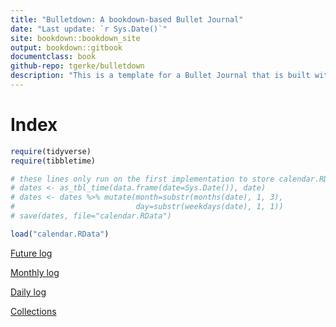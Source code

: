 ```yaml
--- 
title: "Bulletdown: A bookdown-based Bullet Journal"
date: "Last update: `r Sys.Date()`"
site: bookdown::bookdown_site
output: bookdown::gitbook
documentclass: book
github-repo: tgerke/bulletdown
description: "This is a template for a Bullet Journal that is built with the bookdown package. The output format for this example is bookdown::gitbook."
---
```


# Index

<!-- load packages, initialize/load the calendar --> 
```r
require(tidyverse)
require(tibbletime)

# these lines only run on the first implementation to store calendar.RData
# dates <- as_tbl_time(data.frame(date=Sys.Date()), date)
# dates <- dates %>% mutate(month=substr(months(date), 1, 3),
#                           day=substr(weekdays(date), 1, 1))
# save(dates, file="calendar.RData")

load("calendar.RData")
```

[Future log](#futurelog)

[Monthly log](#monthlylog)

[Daily log](#dailylog)

[Collections](#collections)
